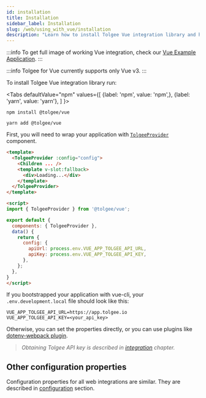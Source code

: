 ```yaml
---
id: installation
title: Installation
sidebar_label: Installation
slug: /web/using_with_vue/installation
description: "Learn how to install Tolgee Vue integration library and how to wrap your application with TolgeeProvider component."
---
```


:::info
To get full image of working Vue integration, check our [Vue Example Application](https://github.com/tolgee/vue-example).
:::

:::info
Tolgee for Vue currently supports only Vue v3.
:::

To install Tolgee Vue integration library run:



<Tabs
    defaultValue="npm"
    values={[
        {label: 'npm', value: 'npm',},
        {label: 'yarn', value: 'yarn'},
    ]
    }>
<TabItem value="npm">

```shell
npm install @tolgee/vue
```

</TabItem>
<TabItem value="yarn">

```shell
yarn add @tolgee/vue
```

</TabItem>
</Tabs>

First, you will need to wrap your application with [`TolgeeProvider`](./api#tolgeeprovider) component.

```html
<template>
  <TolgeeProvider :config="config">
    <Children ... />
    <template v-slot:fallback>
      <div>Loading...</div>
    </template>
  </TolgeeProvider>
</template>

<script>
import { TolgeeProvider } from '@tolgee/vue';

export default {
  components: { TolgeeProvider },
  data() {
    return {
      config: {
        apiUrl: process.env.VUE_APP_TOLGEE_API_URL,
        apiKey: process.env.VUE_APP_TOLGEE_API_KEY,
      },
    };
  },
}
</script>
```

If you bootstrapped your application with vue-cli, your `.env.development.local` file should look like this:

```shell
VUE_APP_TOLGEE_API_URL=https://app.tolgee.io
VUE_APP_TOLGEE_API_KEY=<your_api_key>
```

Otherwise, you can set the properties directly, or you can use plugins like [dotenv-webpack plugin](https://www.npmjs.com/package/dotenv-webpack).

> *Obtaining Tolgee API key is described in [integration](../../platform/integration) chapter.*


## Other configuration properties
Configuration properties for all web integrations are similar. They are described in [configuration](../configuration)
section.
